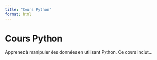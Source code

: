 ```yaml
---
title: "Cours Python"
format: html
---
```


# Cours Python

Apprenez à manipuler des données en utilisant Python. Ce cours inclut...
